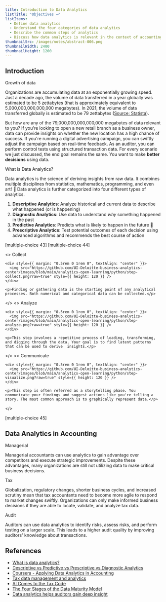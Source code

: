 ```yaml
---
title: Introduction to Data Analytics
listTitle: "Objectives ⟶"
listItems:
  - Define data analytics
  - Understand the four categories of data analytics
  - Describe the common steps of analytics
  - Discuss how data analytics is relevant in the context of accounting
thumbnailSrc: /images/notes/abstract-006.png
thumbnailWidth: 2400
thumbnailHeight: 1200
---
```


<CenteredColumn>

## Introduction

<Chip color="black">Growth of data</Chip>

Organizations are accumulating data at an exponentially growing speed. Just a decade ago, the volume of data transferred in a year globally was estimated to be 5 zettabytes (that is approximately equivalent to 5,000,000,000,000,000 megabytes). In 2021, the volume of data transferred globally is estimated to be 79 zettabytes ([Source: Statista](https://www.statista.com/statistics/871513/worldwide-data-created/)).

But how are any of the 79,000,000,000,000,000 megabytes of data relevant to you? If you're looking to open a new retail branch as a business owner, data can provide insights on whether the new location has a high chance of success. If you're running a digital advertising campaign, you can swiftly adjust the campaign based on real-time feedback. As an auditor, you can perform control tests using structured transaction data. For every scenario we just discussed, the end goal remains the same. You want to make **better decisions** using data.

<Chip color="black">What is Data Analytics?</Chip>

Data analytics is the science of deriving insights from raw data. It combines multiple disciplines from statistics, mathematics, programming, and even art! 🎨 Data analytics is further categorized into four different types of analytics.

1.  **Descriptive Analytics**: Analyze historical and current data to describe what happened (or is happening)
2.  **Diagnostic Analytics**: Use data to understand _why_ something happened in the past
3.  **Predictive Analytics**: Predicts what is likely to happen in the future 🔮
4.  **Prescriptive Analytics**: Test potential outcomes of each decision using advanced algorithms and recommends the best course of action

</CenteredColumn>

[multiple-choice 43]
[multiple-choice 44]

<RowBoxItems title="Steps in working with data" color="orange">
  <>
    <Chip color="orange">Collect</Chip>

    <div style={{ margin: "0.5rem 0 1rem 0", textAlign: "center" }}>
      <img src="https://github.com/UI-Deloitte-business-analytics-center/images/blob/main/analytics-open-learning/python/step-collect.png?raw=true" style={{ height: 120 }} />
    </div>

    <p>Finding or gathering data is the starting point of any analytical processes. Both numerical and categorical data can be collected.</p>

  </>
  <>
    <Chip color="orange">Analyze</Chip>

    <div style={{ margin: "0.5rem 0 1rem 0", textAlign: "center" }}>
      <img src="https://github.com/UI-Deloitte-business-analytics-center/images/blob/main/analytics-open-learning/python/step-analyze.png?raw=true" style={{ height: 120 }} />
    </div>

    <p>This step involves a repetitive process of loading, transforming, and digging through the data. Your goal is to find latent patterns that can be used to derive  insights.</p>

  </>
  <>
    <Chip color="orange">Communicate</Chip>

    <div style={{ margin: "0.5rem 0 1rem 0", textAlign: "center" }}>
      <img src="https://github.com/UI-Deloitte-business-analytics-center/images/blob/main/analytics-open-learning/python/step-visualize.png?raw=true" style={{ height: 120 }} />
    </div>

    <p>This step is often referred as a storytelling phase. You communicate your findings and suggest actions like you're telling a story. The most common approach is to graphically represent data.</p>

  </>
</RowBoxItems>

[multiple-choice 45]

<CenteredColumn>

## Data Analytics in Accounting

<Chip color="black">Managerial</Chip>

Managerial accountants can use analytics to gain advantage over competitors and execute strategic improvements. Despite these advantages, many organizations are still not utilizing data to make critical business decisions.

<Chip color="black">Tax</Chip>

Globalization, regulatory changes, shorter business cycles, and increased scrutiny mean that tax accountants need to become more agile to respond to market changes swiftly. Organizations can only make informed business decisions if they are able to locate, validate, and analyze tax data.

<Chip color="black">Audit</Chip>

Auditors can use data analytics to identify risks, assess risks, and perform testing on a larger scale. This leads to a higher audit quality by improving auditors' knowledge about transactions.

## References

- [What is data analytics?](https://www.cio.com/article/3606151/what-is-data-analytics-analyzing-and-managing-data-for-decisions.html "What is data analytics? Analyzing and managing data for decisions")
- [Descriptive vs Predictive vs Prescriptive vs Diagnostic Analytics](https://www.selecthub.com/business-intelligence/predictive-descriptive-prescriptive-analytics/ "Descriptive vs Predictive vs Prescriptive vs Diagnostic Analytics")
- [Coursera - Applying Data Analytics in Accounting](https://www.coursera.org/learn/applying-data-analytics-accounting "Applying Data Analytics in Accounting")
- [Tax data management and analytics](https://www.pwc.com/my/en/services/consulting-index/analytics/tax-data-management-analytics.html "Tax data management and analytics
")
- [AI Comes to the Tax Code](https://www.wsj.com/articles/ai-comes-to-the-tax-code-11582713000 "AI Comes to the Tax Code")
- [The Four Stages of the Data Maturity Model](https://www.cio.com/article/3077871/the-four-stages-of-the-data-maturity-model.html "The Four Stages of the Data Maturity Model")
- [Data analytics helps auditors gain deep insight](https://www.journalofaccountancy.com/issues/2015/apr/data-analytics-for-auditors.html "Data analytics helps auditors gain deep insight")

</CenteredColumn>
